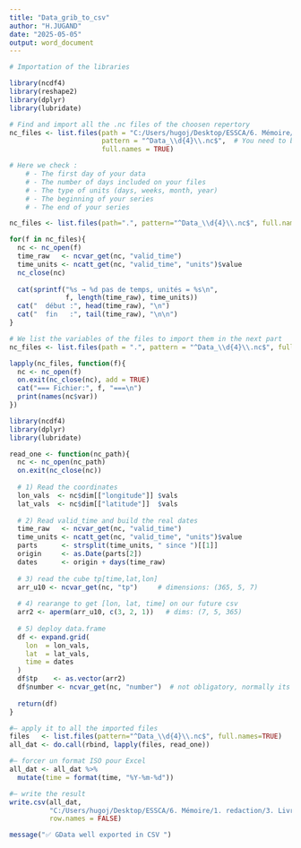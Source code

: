 ---
title: "Data_grib_to_csv"
author: "H.JUGAND"
date: "2025-05-05"
output: word_document
---

```{r}
# Importation of the libraries

library(ncdf4)
library(reshape2)
library(dplyr)
library(lubridate)

# Find and import all the .nc files of the choosen repertory
nc_files <- list.files(path = "C:/Users/hugoj/Desktop/ESSCA/6. Mémoire/1. redaction/3. Livrable 3/Database/Climate data/V2. Daily/Drought_fire risk/Total precipitation", 
                       pattern = "^Data_\\d{4}\\.nc$",  # You need to build your files as following "Data_2014.nc"
                       full.names = TRUE)
```

```{r}

# Here we check :
    # - The first day of your data
    # - The number of days included on your files
    # - The type of units (days, weeks, month, year)
    # - The beginning of your series
    # - The end of your series

nc_files <- list.files(path=".", pattern="^Data_\\d{4}\\.nc$", full.names=TRUE)

for(f in nc_files){
  nc <- nc_open(f)
  time_raw   <- ncvar_get(nc, "valid_time")
  time_units <- ncatt_get(nc, "valid_time", "units")$value
  nc_close(nc)
  
  cat(sprintf("%s → %d pas de temps, unités = %s\n", 
              f, length(time_raw), time_units))
  cat("  début :", head(time_raw), "\n")
  cat("  fin   :", tail(time_raw), "\n\n")
}
```

```{r}

# We list the variables of the files to import them in the next part
nc_files <- list.files(path = ".", pattern = "^Data_\\d{4}\\.nc$", full.names = TRUE)

lapply(nc_files, function(f){
  nc <- nc_open(f)
  on.exit(nc_close(nc), add = TRUE)
  cat("=== Fichier:", f, "===\n")
  print(names(nc$var))
})
```



```{r}
library(ncdf4)
library(dplyr)
library(lubridate)

read_one <- function(nc_path){
  nc <- nc_open(nc_path)
  on.exit(nc_close(nc))
  
  # 1) Read the coordinates
  lon_vals  <- nc$dim[["longitude"]] $vals
  lat_vals  <- nc$dim[["latitude"]]  $vals
  
  # 2) Read valid_time and build the real dates
  time_raw   <- ncvar_get(nc, "valid_time")
  time_units <- ncatt_get(nc, "valid_time", "units")$value
  parts      <- strsplit(time_units, " since ")[[1]]
  origin     <- as.Date(parts[2])
  dates      <- origin + days(time_raw)
  
  # 3) read the cube tp[time,lat,lon] 
  arr_u10 <- ncvar_get(nc, "tp")     # dimensions: (365, 5, 7)
  
  # 4) rearange to get [lon, lat, time] on our future csv
  arr2 <- aperm(arr_u10, c(3, 2, 1))   # dims: (7, 5, 365)
  
  # 5) deploy data.frame
  df <- expand.grid(
    lon  = lon_vals,
    lat  = lat_vals,
    time = dates
  )
  df$tp    <- as.vector(arr2)
  df$number <- ncvar_get(nc, "number")  # not obligatory, normally its zero on all the data.frame
  
  return(df)
}

#— apply it to all the imported files
files   <- list.files(pattern="^Data_\\d{4}\\.nc$", full.names=TRUE)
all_dat <- do.call(rbind, lapply(files, read_one))

#— forcer un format ISO pour Excel 
all_dat <- all_dat %>%
  mutate(time = format(time, "%Y-%m-%d"))

#— write the result
write.csv(all_dat,
          "C:/Users/hugoj/Desktop/ESSCA/6. Mémoire/1. redaction/3. Livrable 3/Database/Climate data/V2. Daily/Drought_fire risk/Total precipitation/combined_tp_number.csv",
          row.names = FALSE)

message("✅ GData well exported in CSV ")

```

